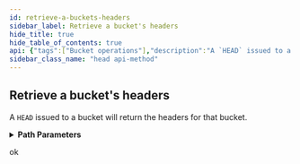 ```yaml
---
id: retrieve-a-buckets-headers
sidebar_label: Retrieve a bucket's headers
hide_title: true
hide_table_of_contents: true
api: {"tags":["Bucket operations"],"description":"A `HEAD` issued to a bucket will return the headers for that bucket.","parameters":[{"name":"bucketName","in":"path","required":true,"schema":{"type":"string"}}],"responses":{"200":{"description":"ok"}},"method":"head","path":"/{bucketName}","servers":[{"url":"https://s3.{region}.cloud-object-storage.appdomain.cloud","variables":{"region":{"enum":["us","eu","ap","us-south","us-east","eu-gb","eu-de","au-syd","jp-tok","ams03","che01","hkg02","mex01","mil01","mon01","osl01","par01","sjc04","sao01","seo01","sng01","tor01"],"default":"us"}}}],"security":[{"BearerAuth":[]}],"securitySchemes":{"BearerAuth":{"type":"http","scheme":"bearer"},"BasicAuth":{"type":"http","scheme":"basic"}},"info":{"title":"Cloud Object Storage","version":"1.0.1"},"postman":{"name":"Retrieve a bucket's headers","description":{"content":"A `HEAD` issued to a bucket will return the headers for that bucket.","type":"text/plain"},"url":{"path":[":bucketName"],"host":["{{baseUrl}}"],"query":[],"variable":[{"disabled":false,"description":{"content":"(Required) ","type":"text/plain"},"type":"any","value":"","key":"bucketName"}]},"method":"HEAD"}}
sidebar_class_name: "head api-method"
---
```



## Retrieve a bucket&#39;s headers



A `HEAD` issued to a bucket will return the headers for that bucket.

<details style={{"marginBottom":"1rem"}}><summary style={{}}><strong>Path Parameters</strong></summary><div><ul><ParamsItem className={"paramsItem"} param={{"name":"bucketName","in":"path","required":true,"schema":{"type":"string"}}}></ParamsItem></ul></div></details><div><Tabs><TabItem label={"200"} value={"200"}><div>

ok

</div><div></div></TabItem></Tabs></div>
      